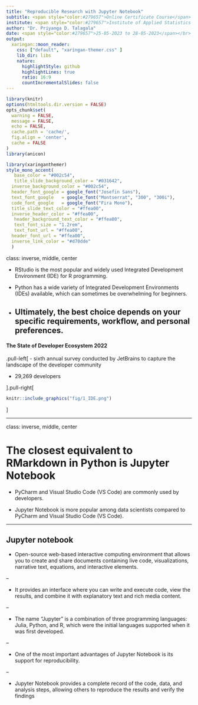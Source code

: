 ---
title: "Reproducible Research with Jupyter Notebook"
subtitle: <span style="color:#279657">Online Certificate Course</span>
institute: <span style="color:#279657">Institute of Applied Statistics Sri Lanka (IASSL)</span>
author: "Dr. Priyanga D. Talagala"
date: <span style="color:#279657">25-05-2023 to 28-05-2023</span></br> </br> <span style="color:#8dcefc"> Workshop Materials available at </br> https://pythonandr.netlify.app</span>`r anicon::faa("globe", animate="ring", size =2, speed = "fast", colour = "white")`
output:
  xaringan::moon_reader:
    css: ["default", "xaringan-themer.css" ]
    lib_dir: libs
    nature:
      highlightStyle: github
      highlightLines: true
      ratio: 16:9
      countIncrementalSlides: false
---

```{r setup, include=FALSE}
library(knitr)
options(htmltools.dir.version = FALSE)
opts_chunk$set(
  warning = FALSE,
  message = FALSE,
  echo = FALSE,
  cache.path = 'cache/',
  fig.align = 'center',
  cache = FALSE
)
library(anicon)

```
```{r xaringan-themer, include=FALSE, warning=FALSE}
library(xaringanthemer)
style_mono_accent(
   base_color = "#002c54",
   title_slide_background_color = "#031642",
  inverse_background_color = "#002c54",
  header_font_google = google_font("Josefin Sans"),
  text_font_google   = google_font("Montserrat", "300", "300i"),
  code_font_google   = google_font("Fira Mono"),
  title_slide_text_color = "#ffea00",
  inverse_header_color = "#ffea00",
   header_background_text_color = "#ffea00",
   text_font_size = "1.2rem",
   text_font_url = "#ffea00",
  header_font_url = "#ffea00",
  inverse_link_color = "#d70dde"
  )
```



class: inverse, middle, center

- RStudio is the most popular and widely used Integrated Development Environment (IDE) for R programming. 

-  Python has a wide variety of Integrated Development Environments (IDEs) available, which can sometimes be overwhelming for beginners.

- Ultimately, the best choice depends on your specific requirements, workflow, and personal preferences.
---


#### The State of Developer Ecosystem 2022

.pull-left[
-  sixth annual survey conducted by JetBrains to capture the landscape of the developer community

-  29,269 developers

].pull-right[
```{r   out.width = "90%", echo = FALSE, fig.cap='' }
knitr::include_graphics("fig/1_IDE.png")
```
]


<!--

survey reports Available at: https://www.jetbrains.com/lp/devecosystem-2022/


- This report has been created based on the responses of 29,269 developers from around the world who participated in our study in May–July 2022.

- It covers a wide range of topics, including programming languages, tools, technologies, demographics, and even fun facts, as well as the lifestyle of developers.
-->


---


class: inverse, middle, center

# The closest equivalent to RMarkdown in Python is Jupyter Notebook 

- PyCharm and Visual Studio Code (VS Code) are commonly used by developers.

- Jupyter Notebook is  more popular among data scientists compared to PyCharm and Visual Studio Code (VS Code).

<!--

Data Exploration and Visualization Challenges

- VS Code: While VS Code supports various data visualization libraries and extensions, Jupyter Notebook provides a more integrated and interactive environment for visualizations. In VS Code, visualizations might require additional configuration and setup compared to Jupyter Notebook.


- PyCharm: PyCharm has support for data visualization libraries, but it may require more manual effort to generate and display visualizations compared to the interactive capabilities of Jupyter Notebook.

-->

---

## Jupyter notebook


- Open-source web-based interactive computing environment that allows you to create and share documents containing live code, visualizations, narrative text, equations, and interactive elements.

--

- It provides an interface where you can write and execute code, view the results, and combine it with explanatory text and rich media content.

--

- The name "Jupyter" is a combination of three programming languages: Julia, Python, and R, which were the initial languages supported when it was first developed. 

--

- One of the most important advantages of Jupyter Notebook is its support for reproducibility.

--

- Jupyter Notebook provides a complete record of the code, data, and analysis steps, allowing others to reproduce the results and verify the findings
